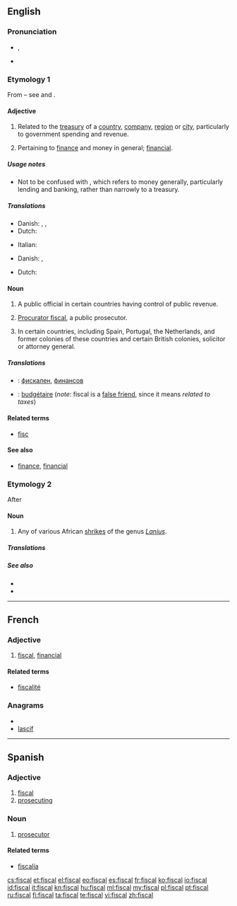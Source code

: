 ==English==
{{wikipedia}}

===Pronunciation===
* {{IPA|/ˈfɪskəl/}}, {{SAMPA|/"fIsk@l/}}
* {{rhymes|ɪskəl}}

===Etymology 1===
From {{etyl|la}} {{term|fiscus||treasury|lang=la}} – see {{w|fiscus}} and {{term|fisc}}.

====Adjective====
{{en-adj}}

# Related to the [[treasury]] of a [[country]], [[company]], [[region]] or [[city]], particularly to government spending and revenue.
# {{proscribed}} Pertaining to [[finance]] and money in general; [[financial]].

=====Usage notes=====
* Not to be confused with {{term|financial}}, which refers to money generally, particularly lending and banking, rather than narrowly to a treasury.

=====Translations=====
{{trans-top|related to the treasury}}
* Danish: {{t-|da|fiskal}}, {{t|da|skattemæssig}}, {{t|da|skatte-}}
* Dutch: {{t|nl|fiscaal}}
{{trans-mid}}
* Italian: {{t+|it|fiscale}}
{{trans-bottom}}

{{trans-top|pertaining to finance in general}}
* Danish: {{t|da|financiel}}, {{t|da|finans-}}
{{trans-mid}}
* Dutch: {{t|nl|fiscaal}}
{{trans-bottom}}

====Noun====
{{en-noun}}

# A public official in certain countries having control of public revenue.
# {{British|Scottish law}} [[procurator fiscal|Procurator fiscal]], a public prosecutor.
# {{legal}} In certain countries, including Spain, Portugal, the Netherlands, and former colonies of these countries and certain British colonies, solicitor or attorney general.

=====Translations=====
{{trans-top|public official}}
{{trans-mid}}
{{trans-bottom}}
{{checktrans-top}}
* {{ttbc|bg}}: [[фискален]], [[финансов]]
{{trans-mid}}
* {{ttbc|fr}}: [[budgétaire]] (''note'': fiscal is a [[false friend]], since it means ''related to taxes'')
{{trans-bottom}}

====Related terms====
* [[fisc]]

====See also====
* [[finance]], [[financial]]

===Etymology 2===
After {{etyl|af}} {{term|fiskaal||public official, hangman|lang=af}}

====Noun====
{{en-noun}}

# Any of various African [[shrike]]s of the genus ''[[Lanius]]''.

=====Translations=====
{{trans-top|any of various African shrikes}}
{{trans-mid}}
{{trans-bottom}}

=====See also=====
* {{pedialite|Lanius}}
* {{specieslite|Lanius}}

----

==French==

===Adjective===
{{fr-adj|mp=fiscaux}}

# [[#English|fiscal]], [[financial]]

====Related terms====
* [[fiscalité]]

===Anagrams===
* {{alphagram|acfils}}
* [[lascif#French|lascif]]

----

==Spanish==

===Adjective===
{{es-adj|pl=fiscales}}

# [[#English|fiscal]]
# [[prosecuting]]

===Noun===
{{es-noun-mf|pl=fiscales}}

# {{context|legal|lang=es}} [[prosecutor]]

====Related terms====
* [[fiscalía]]

[[cs:fiscal]]
[[et:fiscal]]
[[el:fiscal]]
[[eo:fiscal]]
[[es:fiscal]]
[[fr:fiscal]]
[[ko:fiscal]]
[[io:fiscal]]
[[id:fiscal]]
[[it:fiscal]]
[[kn:fiscal]]
[[hu:fiscal]]
[[ml:fiscal]]
[[my:fiscal]]
[[pl:fiscal]]
[[pt:fiscal]]
[[ru:fiscal]]
[[fi:fiscal]]
[[ta:fiscal]]
[[te:fiscal]]
[[vi:fiscal]]
[[zh:fiscal]]